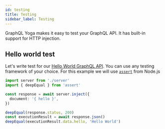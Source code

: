 ```yaml
---
id: testing
title: Testing
sidebar_label: Testing
---
```


GraphQL Yoga makes it easy to test your GraphQL API. It has built-in support for HTTP injection.

## Hello world test

Let's write test for our [Hello World GraphQL API](/docs/quick-start#create-a-hello-world-graphql-api). You can use any testing framework of your choice. For this example we will use [`assert`](https://nodejs.org/api/assert.html#assert) from Node.js

```ts
import server from './server'
import { deepEqual } from 'assert'

const response = await server.inject({
  document: '{ hello }',
})

deepEqual(response.status, 200)
const executionResult = await response.json()
deepEqual(executionResult.data.hello, 'Hello World')
```
